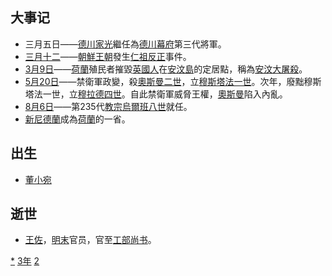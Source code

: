 {{yearTOC|1623|明'''[[天启|天启]]三年'''；后金'''[[天命_(後金)|天命]]八年'''；越南莫朝'''[[乾统_(越南)|乾统]]三十一年'''，'''[[隆泰|隆泰]]六年'''，后黎朝'''[[永祚_(越南)|永祚]]五年'''；日本'''[[元和_(日本)|元和]]九年'''}}
== 大事记 ==
*三月五日——[[德川家光|德川家光]]繼任為[[德川幕府|德川幕府]]第三代將軍。
*[[三月十二|三月十二]]——[[朝鮮王朝|朝鮮王朝]]發生[[仁祖反正|仁祖反正]]事件。
*[[3月9日|3月9日]]——[[荷蘭|荷蘭]]殖民者摧毀[[英國人|英國人]]在[[安汶島|安汶島]]的定居點，稱為[[安汶大屠杀|安汶大屠殺]]。
*[[5月20日|5月20日]]——禁衛軍政變，殺[[奧斯曼二世|奧斯曼二世]]，立[[穆斯塔法一世|穆斯塔法一世]]。次年，廢黜穆斯塔法一世，立[[穆拉德四世|穆拉德四世]]。自此禁衛軍威脅王權，[[奧斯曼|奧斯曼]]陷入內亂。
*[[8月6日|8月6日]]——第235代[[教宗|教宗]][[烏爾班八世|烏爾班八世]]就任。
*[[新尼德蘭|新尼德蘭]]成為[[荷蘭|荷蘭]]的一省。


== 出生 ==
*[[董小宛|董小宛]]

== 逝世 ==
{{Wikisource year mention}}
*[[王佐_(工部尚書)|王佐]]，[[明朝|明末]]官员，官至[[工部尚书|工部尚书]]。


[[Category:1623年|*]]
[[Category:1620年代|3年]]
[[Category:17世纪各年|2]]